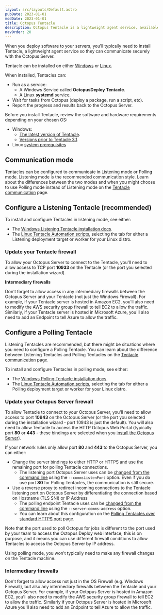```yaml
---
layout: src/layouts/Default.astro
pubDate: 2023-01-01
modDate: 2023-01-01
title: Octopus Tentacle
description: Octopus Tentacle is a lightweight agent service, available on both Windows and Linux servers to communicate securely with the Octopus Server.
navOrder: 20
---
```


When you deploy software to your servers, you'll typically need to install Tentacle, a lightweight agent service so they can communicate securely with the Octopus Server.

Tentacle can be installed on either [Windows](/docs/infrastructure/deployment-targets/tentacle/windows/) or [Linux](/docs/infrastructure/deployment-targets/tentacle/linux). 

When installed, Tentacles can:

- Run as a service:
  - A Windows Service called **OctopusDeploy Tentacle**.
  - A Linux **systemd** service.
- Wait for tasks from Octopus (deploy a package, run a script, etc).
- Report the progress and results back to the Octopus Server.

Before you install Tentacle, review the software and hardware requirements depending on your chosen OS:

- Windows:
  - [The latest version of Tentacle](/docs/infrastructure/deployment-targets/tentacle/windows/requirements).
  - [Versions prior to Tentacle 3.1](/docs/infrastructure/deployment-targets/tentacle/windows/requirements/legacy-requirements).
- Linux [system prerequisites](/docs/infrastructure/deployment-targets/linux/#requirements)

## Communication mode

Tentacles can be configured to communicate in Listening mode or Polling mode. Listening mode is the recommended communication style. Learn about the differences between the two modes and when you might choose to use Polling mode instead of Listening mode on the [Tentacle communication](/docs/infrastructure/deployment-targets/tentacle/tentacle-communication) page.

<TentacleDownloads />

## Configure a Listening Tentacle (recommended)

To install and configure Tentacles in listening mode, see either:

- The [Windows Listening Tentacle installation docs](/docs/infrastructure/deployment-targets/tentacle/windows/#configure-a-listening-tentacle-recommended).
- The [Linux Tentacle Automation scripts](/docs/infrastructure/deployment-targets/tentacle/linux/#automation-scripts), selecting the tab for either a Listening deployment target or worker for your Linux distro.

### Update your Tentacle firewall

To allow your Octopus Server to connect to the Tentacle, you'll need to allow access to TCP port **10933** on the Tentacle (or the port you selected during the installation wizard).

**Intermediary firewalls**

Don't forget to allow access in any intermediary firewalls between the Octopus Server and your Tentacle (not just the Windows Firewall). For example, if your Tentacle server is hosted in Amazon EC2, you'll also need to modify the AWS security group firewall to tell EC2 to allow the traffic. Similarly, if your Tentacle server is hosted in Microsoft Azure, you'll also need to add an Endpoint to tell Azure to allow the traffic.

## Configure a Polling Tentacle

Listening Tentacles are recommended, but there might be situations where you need to configure a Polling Tentacle. You can learn about the difference between Listening Tentacles and Polling Tentacles on the [Tentacle communication](/docs/infrastructure/deployment-targets/tentacle/tentacle-communication) page.

To install and configure Tentacles in polling mode, see either:

- The [Windows Polling Tentacle installation docs](/docs/infrastructure/deployment-targets/tentacle/windows#configure-a-polling-tentacle).
- The [Linux Tentacle Automation scripts](/docs/infrastructure/deployment-targets/tentacle/linux/#automation-scripts), selecting the tab for either a Polling deployment target or worker for your Linux distro.

### Update your Octopus Server firewall

To allow Tentacle to connect to your Octopus Server, you'll need to allow access to port **10943** on the Octopus Server (or the port you selected during the installation wizard - port 10943 is just the default). You will also need to allow Tentacle to access the HTTP Octopus Web Portal (typically port **80** or **443** - these bindings are selected when you [install the Octopus Server](/docs/installation)).

If your network rules only allow port **80** and **443** to the Octopus Server, you can either:

- Change the server bindings to either HTTP or HTTPS and use the remaining port for polling Tentacle connections.
  - The listening port Octopus Server uses can be [changed from the command line](/docs/octopus-rest-api/octopus.server.exe-command-line/configure) using the `--commsListenPort` option.
Even if you do use port **80** for Polling Tentacles, the communication is still secure.
- Use a reverse proxy to redirect incoming connections to the Tentacle listening port on Octopus Server by differentiating the connection based on Hostname (TLS SNI) or IP Address
  - The polling endpoint Tentacle uses can be [changed from the command line](/docs/infrastructure/deployment-targets/tentacle/polling-tentacles-over-port-443/#self-hosted) using the `--server-comms-address` option.
  - You can learn about this configuration on the [Polling Tentacles over standard HTTPS port](/docs/infrastructure/deployment-targets/tentacle/polling-tentacles-over-port-443) page.

Note that the port used to poll Octopus for jobs is different to the port used by your team to access the Octopus Deploy web interface;
this is on purpose, and it means you can use different firewall conditions to allow Tentacles to access the Octopus Server by IP address.

Using polling mode, you won't typically need to make any firewall changes on the Tentacle machine.

### Intermediary firewalls

Don't forget to allow access not just in the OS Firewall (e.g. Windows Firewall), but also any intermediary firewalls between the Tentacle and your Octopus Server. For example, if your Octopus Server is hosted in Amazon EC2, you'll also need to modify the AWS security group firewall to tell EC2 to allow the traffic. Similarly if your Octopus Server is hosted in Microsoft Azure you'll also need to add an Endpoint to tell Azure to allow the traffic.
